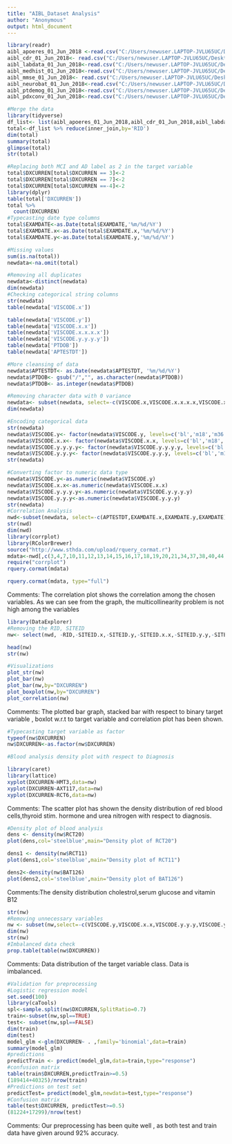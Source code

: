 ---
title: "AIBL_Dataset Analysis"
author: "Anonymous"
output: html_document
---

```{r}
library(readr)
aibl_apoeres_01_Jun_2018 <-read.csv("C:/Users/newuser.LAPTOP-JVLU65UC/Desktop/Freelance/aibl_apoeres_01-Jun-2018.csv")
aibl_cdr_01_Jun_2018<- read.csv("C:/Users/newuser.LAPTOP-JVLU65UC/Desktop/Freelance/aibl_cdr_01-Jun-2018.csv")
aibl_labdata_01_Jun_2018<-read.csv("C:/Users/newuser.LAPTOP-JVLU65UC/Desktop/Freelance/aibl_labdata_01-Jun-2018.csv")
aibl_medhist_01_Jun_2018<-read.csv("C:/Users/newuser.LAPTOP-JVLU65UC/Desktop/Freelance/aibl_medhist_01-Jun-2018.csv")
aibl_mmse_01_Jun_2018<- read.csv("C:/Users/newuser.LAPTOP-JVLU65UC/Desktop/Freelance/aibl_mmse_01-Jun-2018.csv")
aibl_neurobat_01_Jun_2018<-read.csv("C:/Users/newuser.LAPTOP-JVLU65UC/Desktop/Freelance/aibl_neurobat_01-Jun-2018.csv")
aibl_ptdemog_01_Jun_2018<-read.csv("C:/Users/newuser.LAPTOP-JVLU65UC/Desktop/Freelance/aibl_ptdemog_01-Jun-2018.csv")
aibl_pdxconv_01_Jun_2018<-read.csv("C:/Users/newuser.LAPTOP-JVLU65UC/Desktop/Freelance/aibl_pdxconv_01-Jun-2018.csv")

#Merge the data
library(tidyverse)
df_list<- list(aibl_apoeres_01_Jun_2018,aibl_cdr_01_Jun_2018,aibl_labdata_01_Jun_2018,aibl_medhist_01_Jun_2018,aibl_mmse_01_Jun_2018,aibl_neurobat_01_Jun_2018,aibl_ptdemog_01_Jun_2018,aibl_pdxconv_01_Jun_2018)
total<-df_list %>% reduce(inner_join,by='RID')
dim(total)
summary(total)
glimpse(total)
str(total)

#Replacing both MCI and AD label as 2 in the target variable
total$DXCURREN[total$DXCURREN == 3]<-2
total$DXCURREN[total$DXCURREN == 7]<-2
total$DXCURREN[total$DXCURREN ==-4]<-2
library(dplyr)
table(total['DXCURREN'])
total %>%
  count(DXCURREN)
#Typecasting date type columns
total$EXAMDATE<-as.Date(total$EXAMDATE,'%m/%d/%Y')
total$EXAMDATE.x<-as.Date(total$EXAMDATE.x,'%m/%d/%Y')
total$EXAMDATE.y<-as.Date(total$EXAMDATE.y,'%m/%d/%Y')

#Missing values
sum(is.na(total))
newdata<-na.omit(total)

#Removing all duplicates
newdata<-distinct(newdata)
dim(newdata)
#Checking categorical string columns
str(newdata)
table(newdata['VISCODE.x'])

table(newdata['VISCODE.y'])
table(newdata['VISCODE.x.x'])
table(newdata['VISCODE.x.x.x.x'])
table(newdata['VISCODE.y.y.y.y'])
table(newdata['PTDOB'])
table(newdata['APTESTDT'])

#More cleansing of data
newdata$APTESTDT<- as.Date(newdata$APTESTDT, '%m/%d/%Y')
newdata$PTDOB<- gsub("/","", as.character(newdata$PTDOB))
newdata$PTDOB<- as.integer(newdata$PTDOB)

#Removing character data with 0 variance
newdata<- subset(newdata, select=-c(VISCODE.x,VISCODE.x.x.x.x,VISCODE.x.x.x,VISCODE.y.y))
dim(newdata)

#Encoding categorical data
str(newdata)
newdata$VISCODE.y<- factor(newdata$VISCODE.y, levels=c('bl','m18','m36','m54','m72'),labels=c(1,2,3,4,5))
newdata$VISCODE.x.x<- factor(newdata$VISCODE.x.x, levels=c('bl','m18','m36','m54','m72'),labels=c(1,2,3,4,5))
newdata$VISCODE.y.y.y.y<- factor(newdata$VISCODE.y.y.y.y, levels=c('bl','m18','m36','m54','m72'),labels=c(1,2,3,4,5))
newdata$VISCODE.y.y.y<- factor(newdata$VISCODE.y.y.y, levels=c('bl','m18','m36','m54','m72'),labels=c(1,2,3,4,5))
str(newdata)

#Converting factor to numeric data type
newdata$VISCODE.y<-as.numeric(newdata$VISCODE.y)
newdata$VISCODE.x.x<-as.numeric(newdata$VISCODE.x.x)
newdata$VISCODE.y.y.y.y<-as.numeric(newdata$VISCODE.y.y.y.y)
newdata$VISCODE.y.y.y<-as.numeric(newdata$VISCODE.y.y.y)
str(newdata)
#Correlation Analysis
nwd<-subset(newdata, select=-c(APTESTDT,EXAMDATE.x,EXAMDATE.y,EXAMDATE))
str(nwd)
dim(nwd)
library(corrplot)
library(RColorBrewer)
source("http://www.sthda.com/upload/rquery_cormat.r")
mdata<-nwd[,c(3,4,7,10,11,12,13,14,15,16,17,18,19,20,21,34,37,38,40,44)]
require("corrplot")
rquery.cormat(mdata)

rquery.cormat(mdata, type="full")

```

Comments: The correlation plot shows the correlation among the chosen variables. As we can see from the graph, the multicollinearity problem is not high among the variables

```{r}
library(DataExplorer)
#Removing the RID, SITEID
nw<- select(nwd, -RID,-SITEID.x,-SITEID.y,-SITEID.x.x,-SITEID.y.y,-SITEID.x.x.x,-SITEID.y.y.y,-SITEID.x.x.x.x,-SITEID.y.y.y.y)

head(nw)
str(nw)

#Visualizations
plot_str(nw)
plot_bar(nw)
plot_bar(nw,by="DXCURREN")
plot_boxplot(nw,by="DXCURREN")
plot_correlation(nw)

```

Comments: The plotted bar graph, stacked bar with respect to binary target variable , boxlot w.r.t to target variable and correlation plot has been shown.

```{r}

#Typecasting target variable as factor
typeof(nw$DXCURREN)
nw$DXCURREN<-as.factor(nw$DXCURREN)

#Blood analysis density plot with respect to Diagnosis

library(caret)
library(lattice)
xyplot(DXCURREN~HMT3,data=nw)
xyplot(DXCURREN~AXT117,data=nw)
xyplot(DXCURREN~RCT6,data=nw)
```

Comments: The scatter plot has shown the density distribution of red blood cells,thyroid stim. hormone and urea nitrogen with respect to diagnosis.

```{r}
#Density plot of blood analysis
dens <- density(nw$RCT20)
plot(dens,col='steelblue',main="Density plot of RCT20")

dens1 <- density(nw$RCT11)
plot(dens1,col='steelblue',main="Density plot of RCT11")

dens2<-density(nw$BAT126)
plot(dens2,col='steelblue',main="Density plot of BAT126")
```
Comments:The density distribution cholestrol,serum glucose and vitamin B12

```{r}
str(nw)
#Removing unnecessary variables
nw <- subset(nw,select=-c(VISCODE.y,VISCODE.x.x,VISCODE.y.y.y,VISCODE.y.y.y.y,PTDOB))
dim(nw)
str(nw)
#Imbalanced data check
prop.table(table(nw$DXCURREN))
```
Comments: Data distribution of the target variable class. Data is imbalanced.

```{r}
#Validation for preprocessing
#Logistic regression model
set.seed(100)
library(caTools)
spl<-sample.split(nw$DXCURREN,SplitRatio=0.7)
train<-subset(nw,spl==TRUE)
test<- subset(nw,spl==FALSE)
dim(train)
dim(test)
model_glm <-glm(DXCURREN~ . ,family='binomial',data=train)
summary(model_glm)
#predictions 
predictTrain <- predict(model_glm,data=train,type="response")
#confusion matrix
table(train$DXCURREN,predictTrain>=0.5)
(189414+40325)/nrow(train)
#Predictions on test set
predictTest= predict(model_glm,newdata=test,type="response")
#Confusion matrix
table(test$DXCURREN, predictTest>=0.5)
(81224+17299)/nrow(test)

```
Comments: Our preprocessing has been quite well , as both test and train data have given around 92% accuracy.
